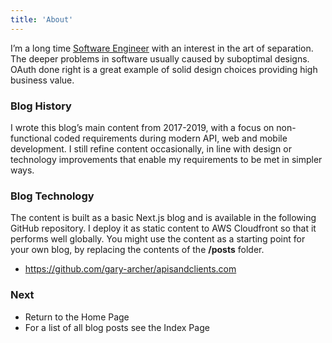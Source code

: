 ```yaml
---
title: 'About'
---
```


I’m a long time [Software Engineer](https://www.linkedin.com/in/gary-archer-6b3613153/) with an interest in the art of separation. The deeper problems in software usually caused by suboptimal designs. OAuth done right is a great example of solid design choices providing high business value.

### Blog History

I wrote this blog’s main content from 2017-2019, with a focus on non-functional coded requirements during modern API, web and mobile development. I still refine content occasionally, in line with design or technology improvements that enable my requirements to be met in simpler ways.

### Blog Technology

The content is built as a basic Next.js blog and is available in the following GitHub repository. I deploy it as static content to AWS Cloudfront so that it performs well globally. You might use the content as a starting point for your own blog, by replacing the contents of the **/posts** folder.

- https://github.com/gary-archer/apisandclients.com

### Next

- Return to the <Link href='/'>Home Page</Link>
- For a list of all blog posts see the <Link href='/posts/index'>Index Page</Link>

